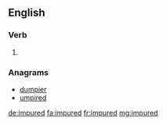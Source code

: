 ==English==

===Verb===
{{head|en}}

# {{en-past of|impure}}

===Anagrams===
* [[dumpier#English|dumpier]]
* [[umpired#English|umpired]]

[[de:impured]]
[[fa:impured]]
[[fr:impured]]
[[mg:impured]]